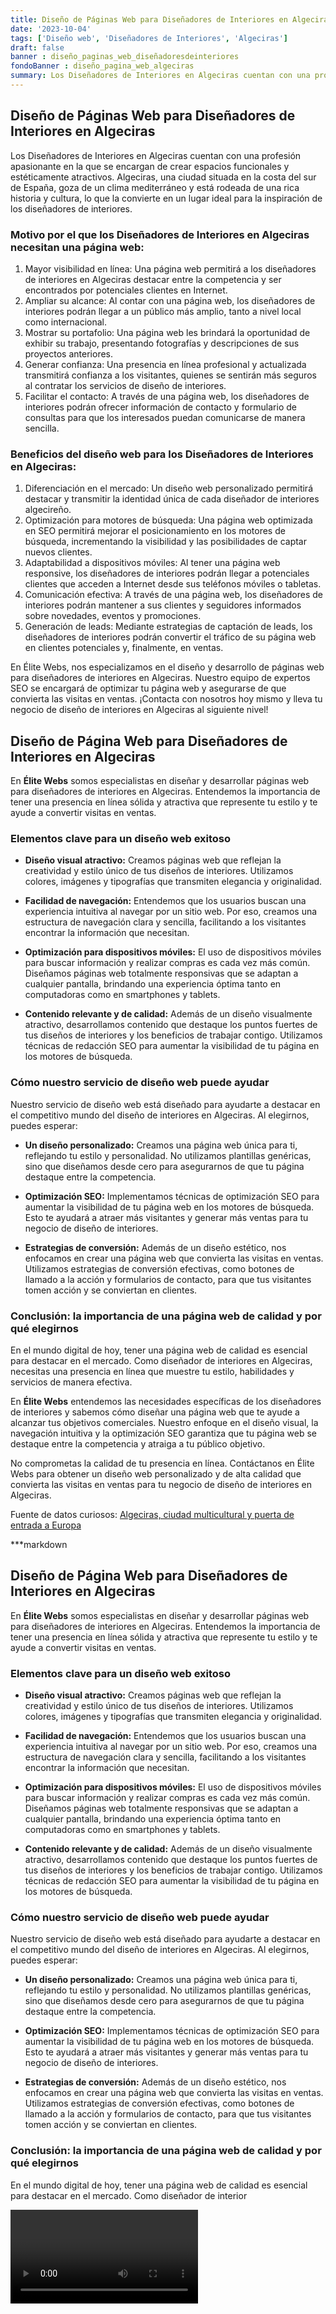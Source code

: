 ```yaml
---
title: Diseño de Páginas Web para Diseñadores de Interiores en Algeciras
date: '2023-10-04'
tags: ['Diseño web', 'Diseñadores de Interiores', 'Algeciras']
draft: false
banner : diseño_paginas_web_diseñadoresdeinteriores
fondoBanner : diseño_pagina_web_algeciras
summary: Los Diseñadores de Interiores en Algeciras cuentan con una profesión apasionante en la que se encargan de crear espacios funcionales y estéticamente atractivos. Algeciras, una ciudad situada en la costa del sur de España, goza de un clima mediterráneo y está rodeada de una rica historia y cultura, lo que la convierte en un lugar ideal para la inspiración de los diseñadores de interiores.
---
```


## Diseño de Páginas Web para Diseñadores de Interiores en Algeciras

Los Diseñadores de Interiores en Algeciras cuentan con una profesión apasionante en la que se encargan de crear espacios funcionales y estéticamente atractivos. Algeciras, una ciudad situada en la costa del sur de España, goza de un clima mediterráneo y está rodeada de una rica historia y cultura, lo que la convierte en un lugar ideal para la inspiración de los diseñadores de interiores.

### Motivo por el que los Diseñadores de Interiores en Algeciras necesitan una página web:

1. Mayor visibilidad en línea: Una página web permitirá a los diseñadores de interiores en Algeciras destacar entre la competencia y ser encontrados por potenciales clientes en Internet.
2. Ampliar su alcance: Al contar con una página web, los diseñadores de interiores podrán llegar a un público más amplio, tanto a nivel local como internacional.
3. Mostrar su portafolio: Una página web les brindará la oportunidad de exhibir su trabajo, presentando fotografías y descripciones de sus proyectos anteriores.
4. Generar confianza: Una presencia en línea profesional y actualizada transmitirá confianza a los visitantes, quienes se sentirán más seguros al contratar los servicios de diseño de interiores.
5. Facilitar el contacto: A través de una página web, los diseñadores de interiores podrán ofrecer información de contacto y formulario de consultas para que los interesados puedan comunicarse de manera sencilla.

### Beneficios del diseño web para los Diseñadores de Interiores en Algeciras:

1. Diferenciación en el mercado: Un diseño web personalizado permitirá destacar y transmitir la identidad única de cada diseñador de interiores algecireño.
2. Optimización para motores de búsqueda: Una página web optimizada en SEO permitirá mejorar el posicionamiento en los motores de búsqueda, incrementando la visibilidad y las posibilidades de captar nuevos clientes.
3. Adaptabilidad a dispositivos móviles: Al tener una página web responsive, los diseñadores de interiores podrán llegar a potenciales clientes que acceden a Internet desde sus teléfonos móviles o tabletas.
4. Comunicación efectiva: A través de una página web, los diseñadores de interiores podrán mantener a sus clientes y seguidores informados sobre novedades, eventos y promociones.
5. Generación de leads: Mediante estrategias de captación de leads, los diseñadores de interiores podrán convertir el tráfico de su página web en clientes potenciales y, finalmente, en ventas.

En Élite Webs, nos especializamos en el diseño y desarrollo de páginas web para diseñadores de interiores en Algeciras. Nuestro equipo de expertos SEO se encargará de optimizar tu página web y asegurarse de que convierta las visitas en ventas. ¡Contacta con nosotros hoy mismo y lleva tu negocio de diseño de interiores en Algeciras al siguiente nivel!

<GifSeo />

<Cta />

## Diseño de Página Web para Diseñadores de Interiores en Algeciras

En **Élite Webs** somos especialistas en diseñar y desarrollar páginas web para diseñadores de interiores en Algeciras. Entendemos la importancia de tener una presencia en línea sólida y atractiva que represente tu estilo y te ayude a convertir visitas en ventas.

### Elementos clave para un diseño web exitoso

- **Diseño visual atractivo:** Creamos páginas web que reflejan la creatividad y estilo único de tus diseños de interiores. Utilizamos colores, imágenes y tipografías que transmiten elegancia y originalidad.

- **Facilidad de navegación:** Entendemos que los usuarios buscan una experiencia intuitiva al navegar por un sitio web. Por eso, creamos una estructura de navegación clara y sencilla, facilitando a los visitantes encontrar la información que necesitan.

- **Optimización para dispositivos móviles:** El uso de dispositivos móviles para buscar información y realizar compras es cada vez más común. Diseñamos páginas web totalmente responsivas que se adaptan a cualquier pantalla, brindando una experiencia óptima tanto en computadoras como en smartphones y tablets.

- **Contenido relevante y de calidad:** Además de un diseño visualmente atractivo, desarrollamos contenido que destaque los puntos fuertes de tus diseños de interiores y los beneficios de trabajar contigo. Utilizamos técnicas de redacción SEO para aumentar la visibilidad de tu página en los motores de búsqueda.

### Cómo nuestro servicio de diseño web puede ayudar

Nuestro servicio de diseño web está diseñado para ayudarte a destacar en el competitivo mundo del diseño de interiores en Algeciras. Al elegirnos, puedes esperar:

- **Un diseño personalizado:** Creamos una página web única para ti, reflejando tu estilo y personalidad. No utilizamos plantillas genéricas, sino que diseñamos desde cero para asegurarnos de que tu página destaque entre la competencia.

- **Optimización SEO:** Implementamos técnicas de optimización SEO para aumentar la visibilidad de tu página web en los motores de búsqueda. Esto te ayudará a atraer más visitantes y generar más ventas para tu negocio de diseño de interiores.

- **Estrategias de conversión:** Además de un diseño estético, nos enfocamos en crear una página web que convierta las visitas en ventas. Utilizamos estrategias de conversión efectivas, como botones de llamado a la acción y formularios de contacto, para que tus visitantes tomen acción y se conviertan en clientes.

### Conclusión: la importancia de una página web de calidad y por qué elegirnos

En el mundo digital de hoy, tener una página web de calidad es esencial para destacar en el mercado. Como diseñador de interiores en Algeciras, necesitas una presencia en línea que muestre tu estilo, habilidades y servicios de manera efectiva.

En **Élite Webs** entendemos las necesidades específicas de los diseñadores de interiores y sabemos cómo diseñar una página web que te ayude a alcanzar tus objetivos comerciales. Nuestro enfoque en el diseño visual, la navegación intuitiva y la optimización SEO garantiza que tu página web se destaque entre la competencia y atraiga a tu público objetivo.

No comprometas la calidad de tu presencia en línea. Contáctanos en Élite Webs para obtener un diseño web personalizado y de alta calidad que convierta las visitas en ventas para tu negocio de diseño de interiores en Algeciras.

Fuente de datos curiosos: [Algeciras, ciudad multicultural y puerta de entrada a Europa](https://es.wikipedia.org/wiki/Algeciras)

***markdown
## Diseño de Página Web para Diseñadores de Interiores en Algeciras

En **Élite Webs** somos especialistas en diseñar y desarrollar páginas web para diseñadores de interiores en Algeciras. Entendemos la importancia de tener una presencia en línea sólida y atractiva que represente tu estilo y te ayude a convertir visitas en ventas.

### Elementos clave para un diseño web exitoso

- **Diseño visual atractivo:** Creamos páginas web que reflejan la creatividad y estilo único de tus diseños de interiores. Utilizamos colores, imágenes y tipografías que transmiten elegancia y originalidad.

- **Facilidad de navegación:** Entendemos que los usuarios buscan una experiencia intuitiva al navegar por un sitio web. Por eso, creamos una estructura de navegación clara y sencilla, facilitando a los visitantes encontrar la información que necesitan.

- **Optimización para dispositivos móviles:** El uso de dispositivos móviles para buscar información y realizar compras es cada vez más común. Diseñamos páginas web totalmente responsivas que se adaptan a cualquier pantalla, brindando una experiencia óptima tanto en computadoras como en smartphones y tablets.

- **Contenido relevante y de calidad:** Además de un diseño visualmente atractivo, desarrollamos contenido que destaque los puntos fuertes de tus diseños de interiores y los beneficios de trabajar contigo. Utilizamos técnicas de redacción SEO para aumentar la visibilidad de tu página en los motores de búsqueda.

### Cómo nuestro servicio de diseño web puede ayudar

Nuestro servicio de diseño web está diseñado para ayudarte a destacar en el competitivo mundo del diseño de interiores en Algeciras. Al elegirnos, puedes esperar:

- **Un diseño personalizado:** Creamos una página web única para ti, reflejando tu estilo y personalidad. No utilizamos plantillas genéricas, sino que diseñamos desde cero para asegurarnos de que tu página destaque entre la competencia.

- **Optimización SEO:** Implementamos técnicas de optimización SEO para aumentar la visibilidad de tu página web en los motores de búsqueda. Esto te ayudará a atraer más visitantes y generar más ventas para tu negocio de diseño de interiores.

- **Estrategias de conversión:** Además de un diseño estético, nos enfocamos en crear una página web que convierta las visitas en ventas. Utilizamos estrategias de conversión efectivas, como botones de llamado a la acción y formularios de contacto, para que tus visitantes tomen acción y se conviertan en clientes.

### Conclusión: la importancia de una página web de calidad y por qué elegirnos

En el mundo digital de hoy, tener una página web de calidad es esencial para destacar en el mercado. Como diseñador de interior

<Video />

<CtaBot job='Diseñadores de Interiores' city='Algeciras'/>

<Gmaps query='Algeciras+españa+maps' />